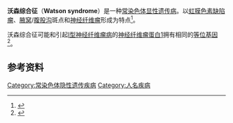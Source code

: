 {{medical}}
{{noteTA
|T=zh-hans:沃森综合征;zh-hk:屈臣氏綜合症;zh-tw:沃森症候群; 
|1=zh-hans:综合征;zh-hk:綜合症;zh-tw:症候群; 
|2=zh-hans:沃森;zh-hk:屈臣氏綜合症;zh-tw:沃森; 
}}
{{Infobox Disease
 | Name           = 沃森综合征<br>Watson syndrome
 | Image          = 
 | Caption        = 
 | DiseasesDB     = 32244
 | ICD10          = 
 | ICD9           = 
 | ICDO           = 
 | OMIM           = 193520
 | MedlinePlus    = 
 | eMedicineSubj  = 
 | eMedicineTopic = 
 | MeshID         = D009456
}}
'''沃森综合征'''（'''Watson syndrome'''）是一种[[常染色体|常染色体]][[显性遗传|显性]][[遗传病|遗传病]]。以[[虹膜色素缺陷瘤|虹膜色素缺陷瘤]]、[[腋窝|腋窝]]/[[腹股沟|腹股沟]]斑点和[[神经纤维瘤|神经纤维瘤]]形成为特点<ref name="Bolognia">{{cite book |author=Rapini, Ronald P.; Bolognia, Jean L.; Jorizzo, Joseph L. |title=Dermatology: 2-Volume Set |publisher=Mosby |location=St. Louis |year=2007 |pages=725,831 |isbn=1-4160-2999-0 |oclc= |doi= |accessdate=}}</ref>。

沃森综合征可能和引起[[Ⅰ型神经纤维瘤病|Ⅰ型神经纤维瘤病]]的[[神经纤维瘤蛋白1|神经纤维瘤蛋白1]]拥有相同的[[等位基因|等位基因]]<ref>{{cite journal |author=Allanson JE, Upadhyaya M, Watson GH, ''et al.'' |title=Watson syndrome: is it a subtype of type 1 neurofibromatosis? |journal=J. Med. Genet. |volume=28 |issue=11 |pages=752–6 |pmid=1770531 |pmc=1017110 |doi=10.1136/jmg.28.11.752 |url=http://jmg.bmj.com/content/28/11/752.full.pdf |format=PDF |date=November 1991 |access-date=2011-12-02 |archive-date=2012-03-20 |archive-url=https://web.archive.org/web/20120320120123/http://jmg.bmj.com/content/28/11/752.full.pdf |dead-url=no }}</ref>。

== 参考资料 ==
{{reflist}}

{{细胞内信号肽与信号蛋白缺陷}}

[[Category:常染色体隐性遗传疾病|Category:常染色体隐性遗传疾病]]
[[Category:人名疾病|Category:人名疾病]]